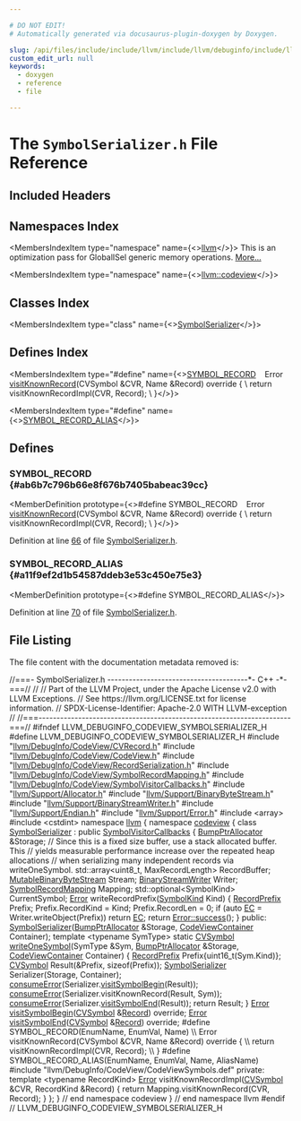 ```yaml
---

# DO NOT EDIT!
# Automatically generated via docusaurus-plugin-doxygen by Doxygen.

slug: /api/files/include/include/llvm/include/llvm/debuginfo/include/llvm/debuginfo/codeview/symbolserializer-h
custom_edit_url: null
keywords:
  - doxygen
  - reference
  - file

---
```





# The `SymbolSerializer.h` File Reference

<DoxygenPage pluginConfig={pluginConfig}>



## Included Headers

<IncludesList>
<IncludesListItem
  filePath="llvm/DebugInfo/CodeView/CVRecord.h"
  permalink="/docs/api/files/include/include/llvm/include/llvm/debuginfo/include/llvm/debuginfo/codeview/cvrecord-h"
  isLocal="true" />
<IncludesListItem
  filePath="llvm/DebugInfo/CodeView/CodeView.h"
  permalink="/docs/api/files/include/include/llvm/include/llvm/debuginfo/include/llvm/debuginfo/codeview/codeview-h"
  isLocal="true" />
<IncludesListItem
  filePath="llvm/DebugInfo/CodeView/RecordSerialization.h"
  permalink="/docs/api/files/include/include/llvm/include/llvm/debuginfo/include/llvm/debuginfo/codeview/recordserialization-h"
  isLocal="true" />
<IncludesListItem
  filePath="llvm/DebugInfo/CodeView/SymbolRecordMapping.h"
  permalink="/docs/api/files/include/include/llvm/include/llvm/debuginfo/include/llvm/debuginfo/codeview/symbolrecordmapping-h"
  isLocal="true" />
<IncludesListItem
  filePath="llvm/DebugInfo/CodeView/SymbolVisitorCallbacks.h"
  permalink="/docs/api/files/include/include/llvm/include/llvm/debuginfo/include/llvm/debuginfo/codeview/symbolvisitorcallbacks-h"
  isLocal="true" />
<IncludesListItem
  filePath="llvm/Support/Allocator.h"
  permalink="/docs/api/files/include/include/llvm/include/llvm/support/allocator-h"
  isLocal="true" />
<IncludesListItem
  filePath="llvm/Support/BinaryByteStream.h"
  permalink="/docs/api/files/include/include/llvm/include/llvm/support/binarybytestream-h"
  isLocal="true" />
<IncludesListItem
  filePath="llvm/Support/BinaryStreamWriter.h"
  permalink="/docs/api/files/include/include/llvm/include/llvm/support/binarystreamwriter-h"
  isLocal="true" />
<IncludesListItem
  filePath="llvm/Support/Endian.h"
  permalink="/docs/api/files/include/include/llvm/include/llvm/support/endian-h"
  isLocal="true" />
<IncludesListItem
  filePath="llvm/Support/Error.h"
  permalink="/docs/api/files/include/include/llvm/include/llvm/support/error-h"
  isLocal="true" />
<IncludesListItem
  filePath="array"
  permalink=""
  isLocal="false" />
<IncludesListItem
  filePath="cstdint"
  permalink=""
  isLocal="false" />
<IncludesListItem
  filePath="llvm/DebugInfo/CodeView/CodeViewSymbols.def"
  permalink=""
  isLocal="true" />
</IncludesList>

## Namespaces Index

<MembersIndex>

<MembersIndexItem
  type="namespace"
  name={<><a href="/docs/api/namespaces/llvm">llvm</a></>}>
This is an optimization pass for GlobalISel generic memory operations. <a href="/docs/api/namespaces/llvm/#details">More...</a>
</MembersIndexItem>

<MembersIndexItem
  type="namespace"
  name={<><a href="/docs/api/namespaces/llvm/codeview">llvm::codeview</a></>}>
</MembersIndexItem>

</MembersIndex>

## Classes Index

<MembersIndex>

<MembersIndexItem
  type="class"
  name={<><a href="/docs/api/classes/llvm/codeview/symbolserializer">SymbolSerializer</a></>}>
</MembersIndexItem>

</MembersIndex>

## Defines Index

<MembersIndex>

<MembersIndexItem
  type="#define"
  name={<><a href="#ab6b7c796b66e8f676b7405babeac39cc">SYMBOL&#95;RECORD</a>&nbsp;&nbsp;&nbsp;  Error <a href="/docs/api/files/lib/lib/debuginfo/lib/debuginfo/codeview/cvsymbolvisitor-cpp/#ad5efdd36be98503f918fde701e83b28b">visitKnownRecord</a>(CVSymbol &amp;CVR, Name &amp;Record) override &#123;               \\
    return visitKnownRecordImpl(CVR, Record);                                  \\
  &#125;</>}>
</MembersIndexItem>

<MembersIndexItem
  type="#define"
  name={<><a href="#a11f9ef2d1b54587ddeb3e53c450e75e3">SYMBOL&#95;RECORD&#95;ALIAS</a></>}>
</MembersIndexItem>

</MembersIndex>


<SectionDefinition>

## Defines

### SYMBOL&#95;RECORD {#ab6b7c796b66e8f676b7405babeac39cc}

<MemberDefinition
  prototype={<>#define SYMBOL&#95;RECORD&nbsp;&nbsp;&nbsp;  Error <a href="/docs/api/files/lib/lib/debuginfo/lib/debuginfo/codeview/cvsymbolvisitor-cpp/#ad5efdd36be98503f918fde701e83b28b">visitKnownRecord</a>(CVSymbol &amp;CVR, Name &amp;Record) override &#123;               \\
    return visitKnownRecordImpl(CVR, Record);                                  \\
  &#125;</>}>

Definition at line <a href="#l00066">66</a> of file <a href="/docs/api/files/include/include/llvm/include/llvm/debuginfo/include/llvm/debuginfo/codeview/symbolserializer-h">SymbolSerializer.h</a>.
</MemberDefinition>

### SYMBOL&#95;RECORD&#95;ALIAS {#a11f9ef2d1b54587ddeb3e53c450e75e3}

<MemberDefinition
  prototype={<>#define SYMBOL&#95;RECORD&#95;ALIAS</>}>

Definition at line <a href="#l00070">70</a> of file <a href="/docs/api/files/include/include/llvm/include/llvm/debuginfo/include/llvm/debuginfo/codeview/symbolserializer-h">SymbolSerializer.h</a>.
</MemberDefinition>

</SectionDefinition>

## File Listing

The file content with the documentation metadata removed is:

<ProgramListing>

<Link id="l00001" /><CodeLine lineNumber="1"><span class="doxyHighlightComment">//===- SymbolSerializer.h ---------------------------------------&#42;- C++ -&#42;-===//</span></CodeLine>
<Link id="l00002" /><CodeLine lineNumber="2"><span class="doxyHighlightComment">//</span></CodeLine>
<Link id="l00003" /><CodeLine lineNumber="3"><span class="doxyHighlightComment">// Part of the LLVM Project, under the Apache License v2.0 with LLVM Exceptions.</span></CodeLine>
<Link id="l00004" /><CodeLine lineNumber="4"><span class="doxyHighlightComment">// See https://llvm.org/LICENSE.txt for license information.</span></CodeLine>
<Link id="l00005" /><CodeLine lineNumber="5"><span class="doxyHighlightComment">// SPDX-License-Identifier: Apache-2.0 WITH LLVM-exception</span></CodeLine>
<Link id="l00006" /><CodeLine lineNumber="6"><span class="doxyHighlightComment">//</span></CodeLine>
<Link id="l00007" /><CodeLine lineNumber="7"><span class="doxyHighlightComment">//===----------------------------------------------------------------------===//</span></CodeLine>
<Link id="l00008" /><CodeLine lineNumber="8"></CodeLine>
<Link id="l00009" /><CodeLine lineNumber="9"><span class="doxyHighlightPreprocessor">#ifndef LLVM&#95;DEBUGINFO&#95;CODEVIEW&#95;SYMBOLSERIALIZER&#95;H</span></CodeLine>
<Link id="l00010" /><CodeLine lineNumber="10"><span class="doxyHighlightPreprocessor">#define LLVM&#95;DEBUGINFO&#95;CODEVIEW&#95;SYMBOLSERIALIZER&#95;H</span></CodeLine>
<Link id="l00011" /><CodeLine lineNumber="11"></CodeLine>
<Link id="l00012" /><CodeLine lineNumber="12"><span class="doxyHighlightPreprocessor">#include &quot;<a href="/docs/api/files/include/include/llvm/include/llvm/debuginfo/include/llvm/debuginfo/codeview/cvrecord-h">llvm/DebugInfo/CodeView/CVRecord.h</a>&quot;</span></CodeLine>
<Link id="l00013" /><CodeLine lineNumber="13"><span class="doxyHighlightPreprocessor">#include &quot;<a href="/docs/api/files/include/include/llvm/include/llvm/debuginfo/include/llvm/debuginfo/codeview/codeview-h">llvm/DebugInfo/CodeView/CodeView.h</a>&quot;</span></CodeLine>
<Link id="l00014" /><CodeLine lineNumber="14"><span class="doxyHighlightPreprocessor">#include &quot;<a href="/docs/api/files/include/include/llvm/include/llvm/debuginfo/include/llvm/debuginfo/codeview/recordserialization-h">llvm/DebugInfo/CodeView/RecordSerialization.h</a>&quot;</span></CodeLine>
<Link id="l00015" /><CodeLine lineNumber="15"><span class="doxyHighlightPreprocessor">#include &quot;<a href="/docs/api/files/include/include/llvm/include/llvm/debuginfo/include/llvm/debuginfo/codeview/symbolrecordmapping-h">llvm/DebugInfo/CodeView/SymbolRecordMapping.h</a>&quot;</span></CodeLine>
<Link id="l00016" /><CodeLine lineNumber="16"><span class="doxyHighlightPreprocessor">#include &quot;<a href="/docs/api/files/include/include/llvm/include/llvm/debuginfo/include/llvm/debuginfo/codeview/symbolvisitorcallbacks-h">llvm/DebugInfo/CodeView/SymbolVisitorCallbacks.h</a>&quot;</span></CodeLine>
<Link id="l00017" /><CodeLine lineNumber="17"><span class="doxyHighlightPreprocessor">#include &quot;<a href="/docs/api/files/include/include/llvm/include/llvm/support/allocator-h">llvm/Support/Allocator.h</a>&quot;</span></CodeLine>
<Link id="l00018" /><CodeLine lineNumber="18"><span class="doxyHighlightPreprocessor">#include &quot;<a href="/docs/api/files/include/include/llvm/include/llvm/support/binarybytestream-h">llvm/Support/BinaryByteStream.h</a>&quot;</span></CodeLine>
<Link id="l00019" /><CodeLine lineNumber="19"><span class="doxyHighlightPreprocessor">#include &quot;<a href="/docs/api/files/include/include/llvm/include/llvm/support/binarystreamwriter-h">llvm/Support/BinaryStreamWriter.h</a>&quot;</span></CodeLine>
<Link id="l00020" /><CodeLine lineNumber="20"><span class="doxyHighlightPreprocessor">#include &quot;<a href="/docs/api/files/include/include/llvm/include/llvm/support/endian-h">llvm/Support/Endian.h</a>&quot;</span></CodeLine>
<Link id="l00021" /><CodeLine lineNumber="21"><span class="doxyHighlightPreprocessor">#include &quot;<a href="/docs/api/files/include/include/llvm/include/llvm/support/error-h">llvm/Support/Error.h</a>&quot;</span></CodeLine>
<Link id="l00022" /><CodeLine lineNumber="22"><span class="doxyHighlightPreprocessor">#include &lt;array&gt;</span></CodeLine>
<Link id="l00023" /><CodeLine lineNumber="23"><span class="doxyHighlightPreprocessor">#include &lt;cstdint&gt;</span></CodeLine>
<Link id="l00024" /><CodeLine lineNumber="24"></CodeLine>
<Link id="l00025" /><CodeLine lineNumber="25"><span class="doxyHighlightKeyword">namespace </span><span class="doxyHighlight"><a href="/docs/api/namespaces/llvm">llvm</a> &#123;</span></CodeLine>
<Link id="l00026" /><CodeLine lineNumber="26"><span class="doxyHighlightKeyword">namespace </span><span class="doxyHighlight"><a href="/docs/api/namespaces/llvm/codeview">codeview</a> &#123;</span></CodeLine>
<Link id="l00027" /><CodeLine lineNumber="27"></CodeLine>
<Link id="l00028" /><CodeLine lineNumber="28" lineLink="/docs/api/classes/llvm/codeview/symbolserializer"><span class="doxyHighlightKeyword">class </span><span class="doxyHighlight"><a href="/docs/api/classes/llvm/codeview/symbolserializer/#ab98375ca27a20aac812661e78e4152c2">SymbolSerializer</a> : </span><span class="doxyHighlightKeyword">public</span><span class="doxyHighlight"> <a href="/docs/api/classes/llvm/codeview/symbolvisitorcallbacks">SymbolVisitorCallbacks</a> &#123;</span></CodeLine>
<Link id="l00029" /><CodeLine lineNumber="29"><span class="doxyHighlight">  <a href="/docs/api/namespaces/llvm/#a8e612822d4ba7bb36c9c79582a567108">BumpPtrAllocator</a> &amp;Storage;</span></CodeLine>
<Link id="l00030" /><CodeLine lineNumber="30"><span class="doxyHighlight">  </span><span class="doxyHighlightComment">// Since this is a fixed size buffer, use a stack allocated buffer.  This</span></CodeLine>
<Link id="l00031" /><CodeLine lineNumber="31"><span class="doxyHighlight">  </span><span class="doxyHighlightComment">// yields measurable performance increase over the repeated heap allocations</span></CodeLine>
<Link id="l00032" /><CodeLine lineNumber="32"><span class="doxyHighlight">  </span><span class="doxyHighlightComment">// when serializing many independent records via writeOneSymbol.</span></CodeLine>
<Link id="l00033" /><CodeLine lineNumber="33"><span class="doxyHighlight">  std::array&lt;uint8&#95;t, MaxRecordLength&gt; RecordBuffer;</span></CodeLine>
<Link id="l00034" /><CodeLine lineNumber="34"><span class="doxyHighlight">  <a href="/docs/api/classes/llvm/mutablebinarybytestream">MutableBinaryByteStream</a> Stream;</span></CodeLine>
<Link id="l00035" /><CodeLine lineNumber="35"><span class="doxyHighlight">  <a href="/docs/api/classes/llvm/binarystreamwriter">BinaryStreamWriter</a> Writer;</span></CodeLine>
<Link id="l00036" /><CodeLine lineNumber="36"><span class="doxyHighlight">  <a href="/docs/api/classes/llvm/codeview/symbolrecordmapping">SymbolRecordMapping</a> Mapping;</span></CodeLine>
<Link id="l00037" /><CodeLine lineNumber="37"><span class="doxyHighlight">  std::optional&lt;SymbolKind&gt; CurrentSymbol;</span></CodeLine>
<Link id="l00038" /><CodeLine lineNumber="38"></CodeLine>
<Link id="l00039" /><CodeLine lineNumber="39"><span class="doxyHighlight">  <a href="/docs/api/classes/llvm/error">Error</a> writeRecordPrefix(<a href="/docs/api/namespaces/llvm/codeview/#ac3fd578f133e7ee0210c835b393bca59">SymbolKind</a> Kind) &#123;</span></CodeLine>
<Link id="l00040" /><CodeLine lineNumber="40"><span class="doxyHighlight">    <a href="/docs/api/structs/llvm/codeview/recordprefix">RecordPrefix</a> Prefix;</span></CodeLine>
<Link id="l00041" /><CodeLine lineNumber="41"><span class="doxyHighlight">    Prefix.RecordKind = Kind;</span></CodeLine>
<Link id="l00042" /><CodeLine lineNumber="42"><span class="doxyHighlight">    Prefix.RecordLen = 0;</span></CodeLine>
<Link id="l00043" /><CodeLine lineNumber="43"><span class="doxyHighlight">    </span><span class="doxyHighlightKeywordFlow">if</span><span class="doxyHighlight"> (</span><span class="doxyHighlightKeyword">auto</span><span class="doxyHighlight"> <a href="/docs/api/namespaces/llvm/codeview/#a2e1cbb0e2bd7a35ed99c31853dc45374a3fd6b696867d70225deda7868308679b">EC</a> = Writer.writeObject(Prefix))</span></CodeLine>
<Link id="l00044" /><CodeLine lineNumber="44"><span class="doxyHighlight">      </span><span class="doxyHighlightKeywordFlow">return</span><span class="doxyHighlight"> <a href="/docs/api/namespaces/llvm/codeview/#a2e1cbb0e2bd7a35ed99c31853dc45374a3fd6b696867d70225deda7868308679b">EC</a>;</span></CodeLine>
<Link id="l00045" /><CodeLine lineNumber="45"><span class="doxyHighlight">    </span><span class="doxyHighlightKeywordFlow">return</span><span class="doxyHighlight"> <a href="/docs/api/classes/llvm/error/#a4dfd0813c3d0e0a30439b5a3e9196b59">Error::success</a>();</span></CodeLine>
<Link id="l00046" /><CodeLine lineNumber="46"><span class="doxyHighlight">  &#125;</span></CodeLine>
<Link id="l00047" /><CodeLine lineNumber="47"></CodeLine>
<Link id="l00048" /><CodeLine lineNumber="48"><span class="doxyHighlightKeyword">public</span><span class="doxyHighlight">:</span></CodeLine>
<Link id="l00049" /><CodeLine lineNumber="49"><span class="doxyHighlight">  <a href="/docs/api/classes/llvm/codeview/symbolserializer/#ab98375ca27a20aac812661e78e4152c2">SymbolSerializer</a>(<a href="/docs/api/namespaces/llvm/#a8e612822d4ba7bb36c9c79582a567108">BumpPtrAllocator</a> &amp;Storage, <a href="/docs/api/namespaces/llvm/codeview/#af483a6f5695bfa37be36c56ad2f175b6">CodeViewContainer</a> Container);</span></CodeLine>
<Link id="l00050" /><CodeLine lineNumber="50"></CodeLine>
<Link id="l00051" /><CodeLine lineNumber="51"><span class="doxyHighlight">  </span><span class="doxyHighlightKeyword">template</span><span class="doxyHighlight"> &lt;</span><span class="doxyHighlightKeyword">typename</span><span class="doxyHighlight"> SymType&gt;</span></CodeLine>
<Link id="l00052" /><CodeLine lineNumber="52" lineLink="/docs/api/classes/llvm/codeview/symbolserializer/#a676fab3398dbcf60c457a2f9c4b906ca"><span class="doxyHighlight">  </span><span class="doxyHighlightKeyword">static</span><span class="doxyHighlight"> <a href="/docs/api/namespaces/llvm/codeview/#a5cc6234b75e6212142e2a91d34af146f">CVSymbol</a> <a href="/docs/api/classes/llvm/codeview/symbolserializer/#a676fab3398dbcf60c457a2f9c4b906ca">writeOneSymbol</a>(SymType &amp;Sym, <a href="/docs/api/namespaces/llvm/#a8e612822d4ba7bb36c9c79582a567108">BumpPtrAllocator</a> &amp;Storage,</span></CodeLine>
<Link id="l00053" /><CodeLine lineNumber="53"><span class="doxyHighlight">                                 <a href="/docs/api/namespaces/llvm/codeview/#af483a6f5695bfa37be36c56ad2f175b6">CodeViewContainer</a> Container) &#123;</span></CodeLine>
<Link id="l00054" /><CodeLine lineNumber="54"><span class="doxyHighlight">    <a href="/docs/api/structs/llvm/codeview/recordprefix">RecordPrefix</a> Prefix&#123;uint16&#95;t(Sym.Kind)&#125;;</span></CodeLine>
<Link id="l00055" /><CodeLine lineNumber="55"><span class="doxyHighlight">    <a href="/docs/api/namespaces/llvm/codeview/#a5cc6234b75e6212142e2a91d34af146f">CVSymbol</a> Result(&amp;Prefix, </span><span class="doxyHighlightKeyword">sizeof</span><span class="doxyHighlight">(Prefix));</span></CodeLine>
<Link id="l00056" /><CodeLine lineNumber="56"><span class="doxyHighlight">    <a href="/docs/api/classes/llvm/codeview/symbolserializer/#ab98375ca27a20aac812661e78e4152c2">SymbolSerializer</a> Serializer(Storage, Container);</span></CodeLine>
<Link id="l00057" /><CodeLine lineNumber="57"><span class="doxyHighlight">    <a href="/docs/api/namespaces/llvm/#aee0e70be66536b9ef7b65ae2e5a45959">consumeError</a>(Serializer.<a href="/docs/api/classes/llvm/codeview/symbolserializer/#a64c089c27247e588d3c57d6a772841d1">visitSymbolBegin</a>(Result));</span></CodeLine>
<Link id="l00058" /><CodeLine lineNumber="58"><span class="doxyHighlight">    <a href="/docs/api/namespaces/llvm/#aee0e70be66536b9ef7b65ae2e5a45959">consumeError</a>(Serializer.visitKnownRecord(Result, Sym));</span></CodeLine>
<Link id="l00059" /><CodeLine lineNumber="59"><span class="doxyHighlight">    <a href="/docs/api/namespaces/llvm/#aee0e70be66536b9ef7b65ae2e5a45959">consumeError</a>(Serializer.<a href="/docs/api/classes/llvm/codeview/symbolserializer/#afee193832653eb3f696a5a71641ca8b0">visitSymbolEnd</a>(Result));</span></CodeLine>
<Link id="l00060" /><CodeLine lineNumber="60"><span class="doxyHighlight">    </span><span class="doxyHighlightKeywordFlow">return</span><span class="doxyHighlight"> Result;</span></CodeLine>
<Link id="l00061" /><CodeLine lineNumber="61"><span class="doxyHighlight">  &#125;</span></CodeLine>
<Link id="l00062" /><CodeLine lineNumber="62"></CodeLine>
<Link id="l00063" /><CodeLine lineNumber="63"><span class="doxyHighlight">  <a href="/docs/api/classes/llvm/error">Error</a> <a href="/docs/api/classes/llvm/codeview/symbolserializer/#a64c089c27247e588d3c57d6a772841d1">visitSymbolBegin</a>(<a href="/docs/api/namespaces/llvm/codeview/#a5cc6234b75e6212142e2a91d34af146f">CVSymbol</a> &amp;<a href="/docs/api/classes/llvm/record">Record</a>) </span><span class="doxyHighlightKeyword">override</span><span class="doxyHighlight">;</span></CodeLine>
<Link id="l00064" /><CodeLine lineNumber="64"><span class="doxyHighlight">  <a href="/docs/api/classes/llvm/error">Error</a> <a href="/docs/api/classes/llvm/codeview/symbolserializer/#afee193832653eb3f696a5a71641ca8b0">visitSymbolEnd</a>(<a href="/docs/api/namespaces/llvm/codeview/#a5cc6234b75e6212142e2a91d34af146f">CVSymbol</a> &amp;<a href="/docs/api/classes/llvm/record">Record</a>) </span><span class="doxyHighlightKeyword">override</span><span class="doxyHighlight">;</span></CodeLine>
<Link id="l00065" /><CodeLine lineNumber="65"></CodeLine>
<Link id="l00066" /><CodeLine lineNumber="66" lineLink="#ab6b7c796b66e8f676b7405babeac39cc"><span class="doxyHighlightPreprocessor">#define SYMBOL&#95;RECORD(EnumName, EnumVal, Name)                                 \\</span></CodeLine>
<Link id="l00067" /><CodeLine lineNumber="67"><span class="doxyHighlightPreprocessor">  Error visitKnownRecord(CVSymbol &amp;CVR, Name &amp;Record) override &#123;               \\</span></CodeLine>
<Link id="l00068" /><CodeLine lineNumber="68"><span class="doxyHighlightPreprocessor">    return visitKnownRecordImpl(CVR, Record);                                  \\</span></CodeLine>
<Link id="l00069" /><CodeLine lineNumber="69"><span class="doxyHighlightPreprocessor">  &#125;</span></CodeLine>
<Link id="l00070" /><CodeLine lineNumber="70" lineLink="#a11f9ef2d1b54587ddeb3e53c450e75e3"><span class="doxyHighlightPreprocessor">#define SYMBOL&#95;RECORD&#95;ALIAS(EnumName, EnumVal, Name, AliasName)</span></CodeLine>
<Link id="l00071" /><CodeLine lineNumber="71"><span class="doxyHighlightPreprocessor">#include &quot;llvm/DebugInfo/CodeView/CodeViewSymbols.def&quot;</span></CodeLine>
<Link id="l00072" /><CodeLine lineNumber="72"></CodeLine>
<Link id="l00073" /><CodeLine lineNumber="73"><span class="doxyHighlightKeyword">private</span><span class="doxyHighlight">:</span></CodeLine>
<Link id="l00074" /><CodeLine lineNumber="74"><span class="doxyHighlight">  </span><span class="doxyHighlightKeyword">template</span><span class="doxyHighlight"> &lt;</span><span class="doxyHighlightKeyword">typename</span><span class="doxyHighlight"> RecordKind&gt;</span></CodeLine>
<Link id="l00075" /><CodeLine lineNumber="75"><span class="doxyHighlight">  <a href="/docs/api/namespaces/llvm/#ac226f3d2b9ca090171a8e0a8cb92c343a902b0d55fddef6f8d651fe1035b7d4bd">Error</a> visitKnownRecordImpl(<a href="/docs/api/namespaces/llvm/codeview/#a5cc6234b75e6212142e2a91d34af146f">CVSymbol</a> &amp;CVR, RecordKind &amp;Record) &#123;</span></CodeLine>
<Link id="l00076" /><CodeLine lineNumber="76"><span class="doxyHighlight">    </span><span class="doxyHighlightKeywordFlow">return</span><span class="doxyHighlight"> Mapping.visitKnownRecord(CVR, Record);</span></CodeLine>
<Link id="l00077" /><CodeLine lineNumber="77"><span class="doxyHighlight">  &#125;</span></CodeLine>
<Link id="l00078" /><CodeLine lineNumber="78"><span class="doxyHighlight">&#125;;</span></CodeLine>
<Link id="l00079" /><CodeLine lineNumber="79"></CodeLine>
<Link id="l00080" /><CodeLine lineNumber="80"><span class="doxyHighlight">&#125; </span><span class="doxyHighlightComment">// end namespace codeview</span></CodeLine>
<Link id="l00081" /><CodeLine lineNumber="81"><span class="doxyHighlight">&#125; </span><span class="doxyHighlightComment">// end namespace llvm</span></CodeLine>
<Link id="l00082" /><CodeLine lineNumber="82"></CodeLine>
<Link id="l00083" /><CodeLine lineNumber="83"><span class="doxyHighlightPreprocessor">#endif </span><span class="doxyHighlightComment">// LLVM&#95;DEBUGINFO&#95;CODEVIEW&#95;SYMBOLSERIALIZER&#95;H</span></CodeLine>

</ProgramListing>


</DoxygenPage>
